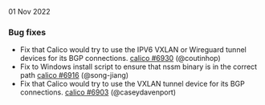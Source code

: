01 Nov 2022

### Bug fixes

- Fix that Calico would try to use the IPV6 VXLAN or Wireguard tunnel devices for its BGP connections. [calico #6930](https://github.com/projectcalico/calico/pull/6930) (@coutinhop)
- Fix to Windows install script to ensure that nssm binary is in the correct path [calico #6916](https://github.com/projectcalico/calico/pull/6916) (@song-jiang)
- Fix that Calico would try to use the VXLAN tunnel device for its BGP connections. [calico #6903](https://github.com/projectcalico/calico/pull/6903) (@caseydavenport)
